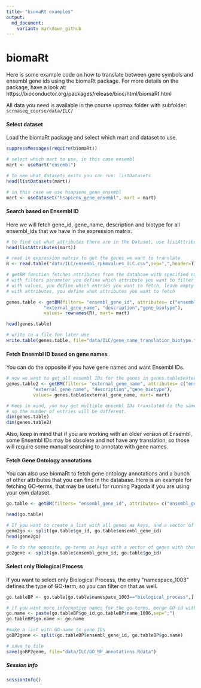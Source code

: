 ```yaml
---
title: "biomaRt examples"
output:
  md_document:
    variant: markdown_github
---
```


# biomaRt

Here is some example code on how to translate between gene symbols and ensembl gene ids using the biomaRt package. 
For more details on the package, have a look at:
https://bioconductor.org/packages/release/bioc/html/biomaRt.html


All data you need is available in the course uppmax folder with subfolder:
`scrnaseq_course/data/ILC/`

#### Select dataset

Load the biomaRt package and select which mart and dataset to use. 

```r
suppressMessages(require(biomaRt))

# select which mart to use, in this case ensembl
mart <- useMart("ensembl")

# To see what datasets exits you can run: listDatasets
head(listDatasets(mart))

# in this case we use hsapiens_gene_ensembl
mart <- useDataset("hsapiens_gene_ensembl", mart = mart)
```


#### Search based on Ensembl ID

Here we will fetch gene_id, gene_name, description and biotype for all ensembl_ids that we have in the expression matrix.

```r
# to find out what attributes there are in the Dataset, use listAttributes
head(listAttributes(mart))

# read in expression matrix to get the genes we want to translate
R <- read.table("data/ILC/ensembl_rpkmvalues_ILC.csv",sep=",",header=T)

# getBM function fetches attributes from the database with specified names. 
# with filters parameter you define which attribute you want to filter on
# with values, you define which entries you want to fetch, leave empty to fetch all entries.
# with attributes, you define what attributes you want to fetch

genes.table <- getBM(filters= "ensembl_gene_id", attributes= c("ensembl_gene_id", 
              "external_gene_name", "description","gene_biotype"), 
              values= rownames(R), mart= mart) 

head(genes.table)

# write to a file for later use
write.table(genes.table, file="data/ILC/gene_name_translation_biotype.tab",sep="\t")
```

#### Fetch Ensembl ID based on gene names

You can do the opposite if you have gene names and want Ensembl IDs.
```r
# now we want to get all ensembl IDs for the genes in genes.table$external_gene_name
genes.table2 <- getBM(filters= "external_gene_name", attributes= c("ensembl_gene_id", 
          "external_gene_name", "description","gene_biotype"), 
          values= genes.table$external_gene_name, mart= mart)

# Keep in mind, you may get multiple ensembl IDs translated to the same gene name, 
# so the number of entries will be different.
dim(genes.table)
dim(genes.table2)

```

Also, keep in mind that if you are working with an older version of Ensembl, some Ensembl IDs may be obsolete and not have any translation, so those will require some manual searching to annotate with gene names.


#### Fetch Gene Ontology annotations

You can also use biomaRt to fetch gene ontology annotations and a bunch of other attributes that you can find in the database. Here is an example for fetching GO-terms, that may be useful for running Pagoda if you are using your own dataset.

```r
go.table <- getBM(filters= "ensembl_gene_id", attributes= c("ensembl_gene_id", "external_gene_name", "go_id","name_1006", "namespace_1003"), values= rownames(R), mart= mart)

head(go.table)

# If you want to create a list with all genes as keys, and a vector of go-terms as values
gene2go <- split(go.table$go_id, go.table$ensembl_gene_id)
head(gene2go)

# To do the opposite, go-terms as keys with a vector of genes with that go-term
go2gene <- split(go.table$ensembl_gene_id, go.table$go_id)
```

#### Select only Biological Process

If you want to select only Biological Process, the entry "namespace_1003" defines the type of GO-term, so you can filter on that as well.

```r
go.tableBP <- go.table[go.table$namespace_1003=="biological_process",]

# if you want more informative names for the go-terms, merge GO-id with name
go.name <- paste(go.tableBP$go_id,go.tableBP$name_1006,sep=";")
go.tableBP$go.name <- go.name

#make a list with GO-name to gene IDs
goBP2gene <- split(go.tableBP$ensembl_gene_id, go.tableBP$go.name)

# save to file
save(goBP2gene, file="data/ILC/GO_BP_annotations.Rdata")
```

##### Session info

```r
sessionInfo()
```